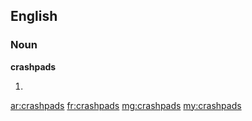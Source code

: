 ==English==

===Noun===
'''crashpads'''

# {{plural of|crashpad}}

[[ar:crashpads]]
[[fr:crashpads]]
[[mg:crashpads]]
[[my:crashpads]]